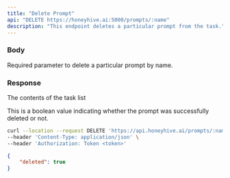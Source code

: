 ```yaml
---
title: "Delete Prompt"
api: "DELETE https://honeyhive.ai:5000/prompts/:name"
description: "This endpoint deletes a particular prompt from the task."
---
```


### Body

<ParamField body="name" type="string">
  Required parameter to delete a particular prompt by name.
</ParamField>

### Response

<ResponseField name="data" type="object">

The contents of the task list

<Expandable title="Toggle object">

<ResponseField name="deleted" type="boolean">
  This is a boolean value indicating whether the prompt was successfully deleted or not.
</ResponseField>

</Expandable>

</ResponseField>

<RequestExample>

```bash Example Request
curl --location --request DELETE 'https://api.honeyhive.ai/prompts/:name' \
--header 'Content-Type: application/json' \
--header 'Authorization: Token <token>'
```

</RequestExample>

<ResponseExample>

```json Response
{
    "deleted": true
}

```

</ResponseExample>